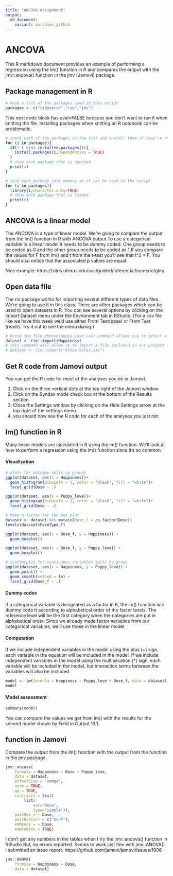 ```yaml
---
title: "ANCOVA Assignment"
output:
  md_document:
    variant: markdown_github
---
```


#  ANCOVA

This R markdown document provides an example of performing a regression using the lm() function in R and compares the output with the jmv::ancova() function in the jmv (Jamovi) package.

## Package management in R

```r
# keep a list of the packages used in this script
packages <- c("tidyverse","rio","jmv")
```

This next code block has eval=FALSE because you don't want to run it when knitting the file. Installing packages when knitting an R notebook can be problematic.

```r
# check each of the packages in the list and install them if they're not installed already
for (i in packages){
  if(! i %in% installed.packages()){
    install.packages(i,dependencies = TRUE)
  }
  # show each package that is checked
  print(i)
}
```

```r
# load each package into memory so it can be used in the script
for (i in packages){
  library(i,character.only=TRUE)
  # show each package that is loaded
  print(i)
}
```

## ANCOVA is a linear model

The ANCOVA is a type of linear model. We're going to compare the output from the lm() function in R with ANCOVA output.To use a categorical variable in a linear model it needs to be dummy coded. One group needs to be coded as 0 and the other group needs to be coded as 1.If you compare the values for F from lm() and t from the t-test you'll see that t^2 = F. You should also notice that the associated p values are equal.

Nice example: https://sites.utexas.edu/sos/guided/inferential/numeric/glm/ 

## Open data file

The rio package works for importing several different types of data files. We're going to use it in this class. There are other packages which can be used to open datasets in R. You can see several options by clicking on the Import Dataset menu under the Environment tab in RStudio. (For a csv file like we have this week we'd use either From Text(base) or From Text (readr). Try it out to see the menu dialog.)

```r
# Using the file.choose(puppy Love.sav) command allows you to select a file to import from another folder.
dataset <- rio::import(Happiness)
# This command will allow us to import a file included in our project folder.
# dataset <- rio::import("Album Sales.sav")
```

## Get R code from Jamovi output

You can get the R code for most of the analyses you do in Jamovi.

1. Click on the three vertical dots at the top right of the Jamovi window.
2. Click on the Syndax mode check box at the bottom of the Results section.
3. Close the Settings window by clicking on the Hide Settings arrow at the top right of the settings menu.
4. you should now see the R code for each of the analyses you just ran.

## lm() function in R

Many linear models are calculated in R using the lm() function. We'll look at how to perform a regression using the lm() function since it's so common.

#### Visualization

```r
# plots for outcome split by groups
ggplot(dataset, aes(x = Happiness))+
  geom_histogram(binwidth = 1, color = "black", fill = "white")+
  facet_grid(Dose ~ .)

ggplot(dataset, aes(x = Puppy_love))+
  geom_histogram(binwidth = 1, color = "black", fill = "white")+
  facet_grid(Dose ~ .)
```

```r
# Make a factor for the box plot
dataset <- dataset %>% mutate(Dose_f = as.factor(Dose))
levels(dataset$FaceType_f)


```


```r
ggplot(dataset, aes(x = Dose_f, y = Happiness)) +
  geom_boxplot()

ggplot(dataset, aes(x = Dose_f, y = Puppy_love)) +
  geom_boxplot()
```

```r
# scatterplot for continuous variables split by group
ggplot(dataset, aes(x = Happiness, y = Puppy_love)) +
  geom_point() +
  geom_smooth(method = lm) +
  facet_grid(Dose_f ~ .)
```


#### Dummy codes

If a categorical variable is designated as a factor in R, the lm() function will dummy code it according to alphabetical order of the factor levels. The reference level will be the first category when the categories are put in alphabetical order. Since we already made factor variables from our categorical variables, we'll use those in the linear model.

#### Computation

If we include independent variables in the model using the plus (+) sign, each variable in the equation will be included in the model. If we include independent variables in the model using the multiplication (*) sign, each variable will be included in the model, but interaction terms between the variables will also be included.

```r
model <- lm(formula = Happiness ~ Puppy_love + Dose_f, data = dataset)
model
```

#### Model assessment

```r
summary(model)
```

You can compare the values we get from lm() with the results for the second model shown by Field in Output 13.1.

## function in Jamovi

Compare the output from the lm() function with the output from the function in the jmv package.

```r
jmv::ancova(
    formula = Happiness ~ Dose + Puppy_love,
    data = dataset,
    effectSize = "omega",
    norm = TRUE,
    qq = TRUE,
    contrasts = list(
        list(
            var="Dose",
            type="simple")),
    postHoc = ~ Dose,
    postHocCorr = c("bonf"),
    emMeans = ~ Dose,
    emmTables = TRUE)
```

I don't get any numbers in the tables when I try the jmv::ancova() function in RStudio.But, no errors reported. Seems to work just fine with jmv::ANOVA(). I submitted an issue report. https://github.com/jamovi/jamovi/issues/1006

```r
jmv::ANOVA(
    formula = Happiness ~ Dose,
    data = dataset)
```

